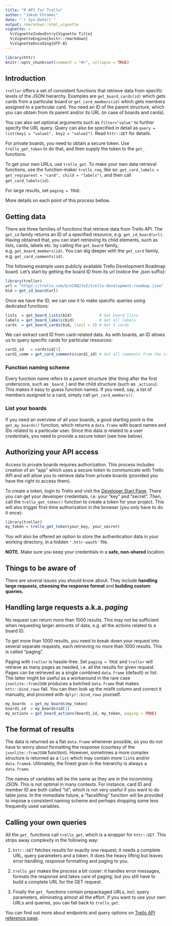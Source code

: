 ```yaml
---
title: "R API for Trello"
author: "Jakub Chromec"
date: "`r Sys.Date()`"
output: rmarkdown::html_vignette
vignette: >
  %\VignetteIndexEntry{Vignette Title}
  %\VignetteEngine{knitr::rmarkdown}
  %\VignetteEncoding{UTF-8}
---
```


```r
library(httr)
knitr::opts_chunk$set(comment = "#>", collapse = TRUE)
```

## Introduction
`trellor` offers a set of consistent functions that retrieve data from specific levels of the JSON hierarchy. Examples are `get_board_cards(id)` which gets cards from a particular board or `get_card_members(id)` which gets members assigned to a particular card. You need an ID of the parent structure, which you can obtain from *its* parent and/or its URL (in case of boards and cards).

You can also set optional arguments such as `filter="value"` to further specify the URL query. Query can also be specified in detail as `query = list(key1 = "value1", key2 = "value2")`. Read `httr::GET` for details.

For private boards, you need to obtain a secure token. Use `trello_get_token` to do that, and then supply the token to the `get_` functions.

To get your own URLs, use `trello_get`. To make your own data retrieval functions, use the function-maker `trello_req`, like so: `get_card_labels = get_req(parent = "card", child = "labels")`, and then call `get_card_labels(id)`.

For large results, set `paging = TRUE`.

More details on each point of this process bellow.

## Getting data
There are three families of functions that retrieve data from Trello API. The `get_id` family returns an ID of a specified resource, e.g. `get_id_board(url)`. Having obtained that, you can start retrieving its child elements, such as lists, cards, labels etc. by calling the `get_board` family, e.g. `get_board_members(id)`. You can dig deeper with the `get_card` family, e.g. `get_card_comments(id)`.

The following example uses publicly available Trello Development Roadmap board. Let's start by getting the board ID from its url (notice the .json suffix):

```r
library(trellor)
url = "https://trello.com/b/nC8QJJoZ/trello-development-roadmap.json"
bid = get_id_board(url)
```
Once we have the ID, we can use it to make specific queries using dedicated functions:

```r
lists  = get_board_lists(bid)            # Get board lists
labels = get_board_labels(bid)           # Get all labels
cards  = get_board_cards(bid, limit = 5) # Get 5 cards
```

We can extract card ID from card-related data. As with boards, an ID allows us to query specific cards for particular resources:

```r
card1_id   = cards$id[1]
card1_comm = get_card_comments(card1_id) # Get all comments from the card
```

### Function naming scheme
Every function name refers to a parent structure (the thing after the first underscore, such as `_board_`) and the child structure (such as `_actions`). This makes it easy to guess function names. If you need, say, a list of members assigned to a card, simply call `get_card_members()`.


### List your boards
If you need an overview of all your boards, a good starting point is the `get_my_boards()` function, which returns a `data.frame` with board names and IDs related to a particular user. Since this data is related to a user credentials, you need to provide a secure token (see how below).

## Authorizing your API access
Access to private boards requires authorization. This process includes creation of an "app" which uses a secure token to communicate with Trello API and will allow you to retrieve data from private boards (provided you have the right to access them).

To create a token, login to Trello and visit the [Developer Start Page](https://developers.trello.com/get-started/start-building#connect). There you can get your developer credentials, i.e. your "key" and "secret". Then, call the `trello_get_token()` function to create a token for your project. This will also trigger first-time authorization in the browser (you only have to do it once):

```r
library(trellor)
my_token = trello_get_token(your_key, your_secret)
```

You will also be offered an option to store the authentication data in your working directory, in a hidden `'.httr-oauth'` file.

**NOTE.** Make sure you keep your credentials in a **safe, non-shared** location.

## Things to be aware of

There are several issues you should know about. They include **handling large requests, choosing the response format** and **building custom queries.**

## Handling large requests a.k.a. *paging*

No request can return more than 1000 results. This may not be sufficient when requesting larger amounts of data, e.g. all the actions related to a board ID.

To get more than 1000 results, you need to break down your request into several separate requests, each retrieving no more than 1000 results. This is called "paging".

Paging with `trellor` is hassle-free. Set `paging = TRUE` and `trellor` will retrieve as many pages as needed, i.e. all the results for given request. Pages can be retrieved as a single combined `data.frame` (default) or list. The latter might be useful as a workaround in the rare case `jsonlite::fromJSON` produces a botched `data.frame` that makes `httr::bind_rows` fail. You can then look up the misfit column and correct it manually, and proceed with `dplyr::bind_rows` yourself.

```r
my_boards  = get_my_boards(my_token)
board1_id  = my_boards$id[1]
my_actions = get_board_actions(board1_id, my_token, paging = TRUE)
```

## The format of results
The data is returned as a flat `data.frame` whenever possible, so you do not have to worry about formatting the response (courtesy of the `jsonlite::fromJSON` function). However, sometimes a more complex structure is returned as a `list` which may contain more `list`s and/or `data.frame`s. Ultimately, the finest grain in the hierarchy is always a `data.frame`.

The names of variables will be the same as they are in the incomming JSON. This is not optimal in many contexts. For instance, card ID and member ID are both called "id", which is not very useful if you want to do table joins. In the immediate future, a "facelifting" function will be provided to impose a consistent naming scheme and perhaps dropping some less frequently used variables.

## Calling your own queries
All the `get_` functions call `trello_get`, which is a wrapper for `httr::GET`. This strips away complexity in the following way:

1. `httr::GET` fetches results for exactly one request; it needs a complete URL, query parameters and a token. It does the heavy lifting but leaves error handling, response formatting and paging to you.

2. `trello_get` makes the process a bit cosier: it handles error messages, formats the response and takes care of paging; but you still have to build a complete URL for the GET request.

3. Finally the `get_` functions contain prepackaged URLs, incl. query parameters, eliminating almost all the effort. If you want to use your own URLs and queries, you can fall back to `trello_get`.

You can find out more about endpoints and query options on [Trello API reference page](https://developers.trello.com/advanced-reference).

